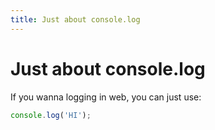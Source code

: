 ```yaml
---
title: Just about console.log
---
```


# Just about console.log

If you wanna logging in web, you can just use:

```typescript
console.log('HI');
```
